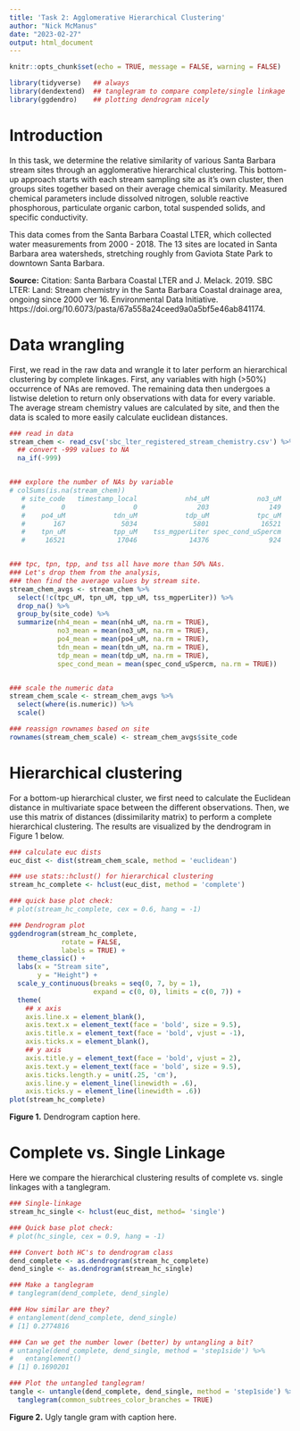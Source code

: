 ```yaml
---
title: 'Task 2: Agglomerative Hierarchical Clustering'
author: "Nick McManus"
date: "2023-02-27"
output: html_document
---
```


```r
knitr::opts_chunk$set(echo = TRUE, message = FALSE, warning = FALSE)

library(tidyverse)   ## always
library(dendextend)  ## tanglegram to compare complete/single linkage
library(ggdendro)    ## plotting dendrogram nicely
```

# Introduction

In this task, we determine the relative similarity of various Santa Barbara stream sites through an agglomerative hierarchical clustering. This bottom-up approach starts with each stream sampling site as it's own cluster, then groups sites together based on their average chemical similarity. Measured chemical parameters include dissolved nitrogen, soluble reactive phosphorous, particulate organic carbon, total suspended solids, and specific conductivity. 

This data comes from the Santa Barbara Coastal LTER, which collected water measurements from 2000 - 2018. The 13 sites are located in Santa Barbara area watersheds, stretching roughly from Gaviota State Park to downtown Santa Barbara. 

**Source:** Citation: Santa Barbara Coastal LTER and J. Melack. 2019. SBC LTER: Land: Stream chemistry in the Santa Barbara Coastal drainage area, ongoing since 2000 ver 16. Environmental Data Initiative. https://doi.org/10.6073/pasta/67a558a24ceed9a0a5bf5e46ab841174. 



# Data wrangling

First, we read in the raw data and wrangle it to later perform an hierarchical clustering by complete linkages. First, any variables with high (>50%) occurrence of NAs are removed. The remaining data then undergoes a listwise deletion to return only observations with data for every variable. The average stream chemistry values are calculated by site, and then the data is scaled to more easily calculate euclidean distances.
```r
### read in data
stream_chem <- read_csv('sbc_lter_registered_stream_chemistry.csv') %>% 
  ## convert -999 values to NA
  na_if(-999) 


### explore the number of NAs by variable
# colSums(is.na(stream_chem))
   # site_code   timestamp_local            nh4_uM            no3_uM 
   #         0                 0               203               149 
   #    po4_uM            tdn_uM            tdp_uM            tpc_uM 
   #       167              5034              5801             16521 
   #    tpn_uM            tpp_uM    tss_mgperLiter spec_cond_uSpercm 
   #     16521             17046             14376               924 


### tpc, tpn, tpp, and tss all have more than 50% NAs.
### Let's drop them from the analysis,
### then find the average values by stream site.
stream_chem_avgs <- stream_chem %>% 
  select(!c(tpc_uM, tpn_uM, tpp_uM, tss_mgperLiter)) %>% 
  drop_na() %>% 
  group_by(site_code) %>% 
  summarize(nh4_mean = mean(nh4_uM, na.rm = TRUE),
            no3_mean = mean(no3_uM, na.rm = TRUE),
            po4_mean = mean(po4_uM, na.rm = TRUE),
            tdn_mean = mean(tdn_uM, na.rm = TRUE),
            tdp_mean = mean(tdp_uM, na.rm = TRUE),
            spec_cond_mean = mean(spec_cond_uSpercm, na.rm = TRUE))


### scale the numeric data
stream_chem_scale <- stream_chem_avgs %>% 
  select(where(is.numeric)) %>% 
  scale()

### reassign rownames based on site
rownames(stream_chem_scale) <- stream_chem_avgs$site_code
```


# Hierarchical clustering

For a bottom-up hierarchical cluster, we first need to calculate the Euclidean distance in multivariate space between the different observations. Then, we use this matrix of distances (dissimilarity matrix) to perform a complete hierarchical clustering. The results are visualized by the dendrogram in Figure 1 below.
```r
### calculate euc dists
euc_dist <- dist(stream_chem_scale, method = 'euclidean')

### use stats::hclust() for hierarchical clustering
stream_hc_complete <- hclust(euc_dist, method = 'complete')

### quick base plot check:
# plot(stream_hc_complete, cex = 0.6, hang = -1)
```

```r
### Dendrogram plot
ggdendrogram(stream_hc_complete, 
             rotate = FALSE,
             labels = TRUE) +
  theme_classic() +
  labs(x = "Stream site",
       y = "Height") +
  scale_y_continuous(breaks = seq(0, 7, by = 1),
                     expand = c(0, 0), limits = c(0, 7)) +
  theme(
    ## x axis
    axis.line.x = element_blank(),
    axis.text.x = element_text(face = 'bold', size = 9.5),
    axis.title.x = element_text(face = 'bold', vjust = -1),
    axis.ticks.x = element_blank(),
    ## y axis
    axis.title.y = element_text(face = 'bold', vjust = 2),
    axis.text.y = element_text(face = 'bold', size = 9.5),
    axis.ticks.length.y = unit(.25, 'cm'),
    axis.line.y = element_line(linewidth = .6),
    axis.ticks.y = element_line(linewidth = .6))
plot(stream_hc_complete)
```
**Figure 1.** Dendrogram caption here.


# Complete vs. Single Linkage

Here we compare the hierarchical clustering results of complete vs. single linkages with a tanglegram. 
```r
### Single-linkage 
stream_hc_single <- hclust(euc_dist, method= 'single')

### Quick base plot check:
# plot(hc_single, cex = 0.9, hang = -1)

### Convert both HC's to dendrogram class
dend_complete <- as.dendrogram(stream_hc_complete)
dend_single <- as.dendrogram(stream_hc_single)

### Make a tanglegram
# tanglegram(dend_complete, dend_single)

### How similar are they?
# entanglement(dend_complete, dend_single)
# [1] 0.2774816

### Can we get the number lower (better) by untangling a bit?
# untangle(dend_complete, dend_single, method = 'step1side') %>% 
#   entanglement()
# [1] 0.1690201

### Plot the untangled tanglegram!
tangle <- untangle(dend_complete, dend_single, method = 'step1side') %>% 
  tanglegram(common_subtrees_color_branches = TRUE)
```
**Figure 2.** Ugly tangle gram with caption here. 



